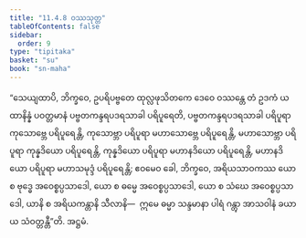 ```yaml
---
title: "11.4.8 ဝဿသုတ္တ"
tableOfContents: false
sidebar:
  order: 9
type: "tipitaka"
basket: "su"
book: "sn-maha"
---
```



<DynamicBreadcrumb />

<Division number="1034" book="sn-maha">

<Paragraph number="2029" book="sn-maha">
“သေယျထာပိ, ဘိက္ခဝေ, ဥပရိပဗ္ဗတေ ထုလ္လဖုသိတကေ ဒေဝေ ဝဿန္တေ တံ ဥဒကံ ယထာနိန္နံ ပဝတ္တမာနံ ပဗ္ဗတကန္ဒရပဒရသာခါ ပရိပူရေတိ, ပဗ္ဗတကန္ဒရပဒရသာခါ ပရိပူရာ ကုသောဗ္ဘေ ပရိပူရေန္တိ, ကုသောဗ္ဘာ ပရိပူရာ မဟာသောဗ္ဘေ ပရိပူရေန္တိ, မဟာသောဗ္ဘာ ပရိပူရာ ကုန္နဒိယော ပရိပူရေန္တိ, ကုန္နဒိယော ပရိပူရာ မဟာနဒိယော ပရိပူရေန္တိ, မဟာနဒိယော ပရိပူရာ မဟာသမုဒ္ဒံ ပရိပူရေန္တိ; ဧဝမေဝ ခေါ, ဘိက္ခဝေ, အရိယသာဝကဿ ယော စ ဗုဒ္ဓေ အဝေစ္စပ္ပသာဒေါ, ယော စ ဓမ္မေ အဝေစ္စပ္ပသာဒေါ, ယော စ သံဃေ အဝေစ္စပ္ပသာဒေါ, ယာနိ စ အရိယကန္တာနိ သီလာနိ—  ဣမေ ဓမ္မာ သန္ဒမာနာ ပါရံ ဂန္တွာ အာသဝါနံ ခယာယ သံဝတ္တန္တီ”တိ.

</Paragraph>
</Division>

<Paragraph number="2030" type="center" book="sn-maha">
အဋ္ဌမံ.
</Paragraph>